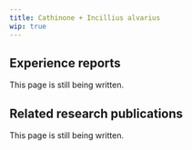 ---
title: Cathinone + Incillius alvarius
wip: true
---

## Experience reports

This page is still being written.

## Related research publications

This page is still being written.

